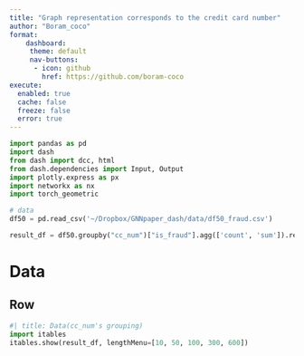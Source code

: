 ```yaml
---
title: "Graph representation corresponds to the credit card number"
author: "Boram_coco"
format: 
    dashboard:
     theme: default
     nav-buttons:
      - icon: github
        href: https://github.com/boram-coco
execute: 
  enabled: true
  cache: false
  freeze: false
  error: true
---
```


```python
import pandas as pd
import dash
from dash import dcc, html
from dash.dependencies import Input, Output
import plotly.express as px
import networkx as nx
import torch_geometric

# data
df50 = pd.read_csv('~/Dropbox/GNNpaper_dash/data/df50_fraud.csv')

result_df = df50.groupby("cc_num")["is_fraud"].agg(['count', 'sum']).reset_index()


```


# Data {orientation="columns" scrolling="true"}

## Row {.tabset}



```python
#| title: Data(cc_num's grouping)
import itables
itables.show(result_df, lengthMenu=[10, 50, 100, 300, 600])
```


